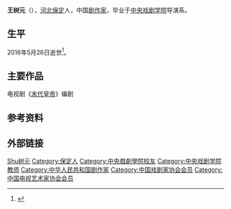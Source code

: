 '''王树元'''（{{bd|1932年|8月11日|2016年|5月26日|catIdx=Wang王树元}}），[[河北|河北]][[保定|保定]]人，中国[[剧作家|剧作家]]，毕业于[[中央戏剧学院|中央戏剧学院]]导演系。

== 生平 ==
2016年5月26日逝世<ref>{{cite news |author= |url=http://www.thepaper.cn/newsDetail_forward_1475125 |title=著名剧作家、《末代皇帝》编剧王树元逝世，享年84岁 |work=[[澎湃新闻|澎湃新闻]] |date=2016-05-27 |accessdate=2016-05-28 |archive-date=2016-08-04 |archive-url=https://web.archive.org/web/20160804210431/http://www.thepaper.cn/newsDetail_forward_1475125 |dead-url=no }}</ref>。

== 主要作品 ==
电视剧《[[末代皇帝_(电视剧)|末代皇帝]]》编剧

== 参考资料 ==
{{reflist}}

== 外部链接 ==
{{中国戏剧家协会第四届理事会}}
{{中国电视艺术家协会第一届理事会}}
{{中国电视艺术家协会第二届理事会}}

{{Authority control}}
{{DEFAULTSORT:Wang王}}
[[Category:王姓|Shu树元]]
[[Category:保定人|Category:保定人]]
[[Category:中央戲劇學院校友|Category:中央戲劇學院校友]]
[[Category:中央戏剧学院教师|Category:中央戏剧学院教师]]
[[Category:中华人民共和国剧作家|Category:中华人民共和国剧作家]]
[[Category:中国戏剧家协会会员|Category:中国戏剧家协会会员]]
[[Category:中国电视艺术家协会会员|Category:中国电视艺术家协会会员]]